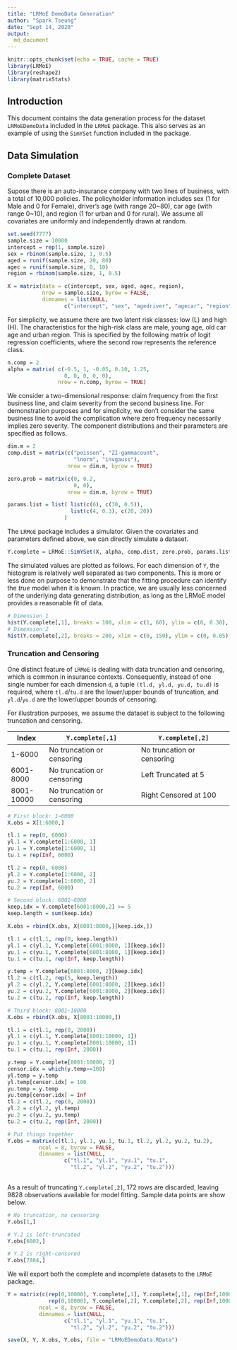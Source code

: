 ```yaml
---
title: "LRMoE DemoData Generation"
author: "Spark Tseung"
date: "Sept 14, 2020"
output: 
  md_document
---
```


```r
knitr::opts_chunk$set(echo = TRUE, cache = TRUE)
library(LRMoE)
library(reshape2)
library(matrixStats)
```
## Introduction

This document contains the data generation process for the dataset `LRMoEDemoData` included in the `LRMoE` package. This also serves as an example of using the `SimYSet` function included in the package.


## Data Simulation

### Complete Dataset

Supose there is an auto-insurance company with two lines of business, with a total of 10,000 policies. The policyholder information includes sex (1 for Male and 0 for Female), driver's age (with range 20~80), car age (with range 0~10), and region (1 for urban and 0 for rural). We assume all covariates are uniformly and independently drawn at random.

```r
set.seed(7777) 
sample.size = 10000
intercept = rep(1, sample.size)
sex = rbinom(sample.size, 1, 0.5)
aged = runif(sample.size, 20, 80)
agec = runif(sample.size, 0, 10)
region = rbinom(sample.size, 1, 0.5)

X = matrix(data = c(intercept, sex, aged, agec, region),
           nrow = sample.size, byrow = FALSE,
           dimnames = list(NULL,
                  c("intercept", "sex", "agedriver", "agecar", "region")))
```

For simplicity, we assume there are two latent risk classes: low (L) and high (H). The characteristics for the high-risk class are male, young age, old car age and urban region. This is specified by the following matrix of logit regression coefficients, where the second row represents the reference class.

```r
n.comp = 2
alpha = matrix( c(-0.5, 1, -0.05, 0.10, 1.25,
                  0, 0, 0, 0, 0),
                nrow = n.comp, byrow = TRUE)
```


We consider a two-dimensional response: claim frequency from the first business line, and claim severity from the second business line. For demonstration purposes and for simplicity, we don't consider the same business line to avoid the complication where zero frequency necessarily implies zero severity. The component distributions and their parameters are specified as follows.

```r
dim.m = 2
comp.dist = matrix(c("poisson", "ZI-gammacount",
                     "lnorm", "invgauss"),
                   nrow = dim.m, byrow = TRUE)

zero.prob = matrix(c(0, 0.2,
                     0, 0),
                   nrow = dim.m, byrow = TRUE)

params.list = list( list(c(6), c(30, 0.5)),
                    list(c(4, 0.3), c(20, 20))
                  )

```


The `LRMoE` package includes a simulator. Given the covariates and parameters defined above, we can directly simulate a dataset.

```r
Y.complete = LRMoE::SimYSet(X, alpha, comp.dist, zero.prob, params.list)
```

The simulated values are plotted as follows. For each dimension of `Y`, the histogram is relatively well separated as two components. This is more or less done on purpose to demonstrate that the fitting procedure can identify the *true* model when it is known. In practice, we are usually less concerned of the underlying data generating distribution, as long as the LRMoE model provides a reasonable fit of data.

```r
# Dimension 1
hist(Y.complete[,1], breaks = 100, xlim = c(1, 60), ylim = c(0, 0.30), probability = TRUE, main = "Histogram of Dimension 1", xlab = "Y.complete[,1]")
# Dimension 2
hist(Y.complete[,2], breaks = 200, xlim = c(0, 150), ylim = c(0, 0.05), probability = TRUE, main = "Histogram of Dimension 2", xlab = "Y.complete[,2]")
```


### Truncation and Censoring

One distinct feature of `LRMoE` is dealing with data truncation and censoring, which is common in insurance contexts. Consequently, instead of one single number for each dimension `d`, a tuple `(tl.d, yl.d, yu.d, tu.d)` is required, where `tl.d`/`tu.d` are the lower/upper bounds of truncation, and `yl.d`/`yu.d` are the lower/upper bounds of censoring.

For illustration purposes, we assume the dataset is subject to the following truncation and censoring.

| Index      	| `Y.complete[,1]`             	| `Y.complete[,2]`             	|
|------------	|-----------------------------	|-----------------------------	|
| 1-6000     	| No truncation  or censoring 	| No truncation  or censoring 	|
| 6001-8000  	| No truncation  or censoring 	| Left Truncated at 5         	|
| 8001-10000 	| No truncation  or censoring  	| Right Censored at 100  	      |

```r
# First block: 1~6000
X.obs = X[1:6000,]

tl.1 = rep(0, 6000)
yl.1 = Y.complete[1:6000, 1]
yu.1 = Y.complete[1:6000, 1]
tu.1 = rep(Inf, 6000) 

tl.2 = rep(0, 6000)
yl.2 = Y.complete[1:6000, 2]
yu.2 = Y.complete[1:6000, 2]
tu.2 = rep(Inf, 6000) 

# Second block: 6001~8000
keep.idx = Y.complete[6001:8000,2] >= 5
keep.length = sum(keep.idx)

X.obs = rbind(X.obs, X[6001:8000,][keep.idx,])

tl.1 = c(tl.1, rep(0, keep.length))
yl.1 = c(yl.1, Y.complete[6001:8000, 1][keep.idx])
yu.1 = c(yu.1, Y.complete[6001:8000, 1][keep.idx])
tu.1 = c(tu.1, rep(Inf, keep.length))

y.temp = Y.complete[6001:8000, 2][keep.idx]
tl.2 = c(tl.2, rep(5, keep.length))
yl.2 = c(yl.2, Y.complete[6001:8000, 2][keep.idx])
yu.2 = c(yu.2, Y.complete[6001:8000, 2][keep.idx])
tu.2 = c(tu.2, rep(Inf, keep.length))

# Third block: 8001~10000
X.obs = rbind(X.obs, X[8001:10000,])

tl.1 = c(tl.1, rep(0, 2000))
yl.1 = c(yl.1, Y.complete[8001:10000, 1])
yu.1 = c(yu.1, Y.complete[8001:10000, 1])
tu.1 = c(tu.1, rep(Inf, 2000))

y.temp = Y.complete[8001:10000, 2]
censor.idx = which(y.temp>=100)
yl.temp = y.temp
yl.temp[censor.idx] = 100
yu.temp = y.temp
yu.temp[censor.idx] = Inf
tl.2 = c(tl.2, rep(0, 2000))
yl.2 = c(yl.2, yl.temp)
yu.2 = c(yu.2, yu.temp)
tu.2 = c(tu.2, rep(Inf, 2000))

# Put things together
Y.obs = matrix(c(tl.1, yl.1, yu.1, tu.1, tl.2, yl.2, yu.2, tu.2),
          ncol = 8, byrow = FALSE,
          dimnames = list(NULL,
                  c("tl.1", "yl.1", "yu.1", "tu.1", 
                    "tl.2", "yl.2", "yu.2", "tu.2")))
            
```
 
As a result of truncating `Y.complete[,2]`, 172 rows are discarded, leaving 9828 observations available for model fitting. Sample data points are show below.

```r
# No truncation, no censoring
Y.obs[1,]

# Y.2 is left-truncated
Y.obs[6002,]

# Y.2 is right-censored
Y.obs[7884,]
```

We will export both the complete and incomplete datasets to the `LRMoE` package.

```r
Y = matrix(c(rep(0,10000), Y.complete[,1], Y.complete[,1], rep(Inf,10000), 
             rep(0,10000), Y.complete[,2], Y.complete[,2], rep(Inf,10000)),
          ncol = 8, byrow = FALSE,
          dimnames = list(NULL,
                  c("tl.1", "yl.1", "yu.1", "tu.1", 
                    "tl.2", "yl.2", "yu.2", "tu.2")))

save(X, Y, X.obs, Y.obs, file = "LRMoEDemoData.RData")

```









